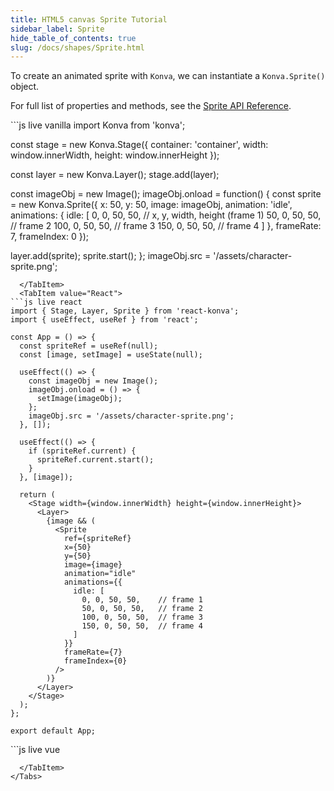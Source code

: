 ```yaml
---
title: HTML5 canvas Sprite Tutorial
sidebar_label: Sprite
hide_table_of_contents: true
slug: /docs/shapes/Sprite.html
---
```


To create an animated sprite with `Konva`, we can instantiate a `Konva.Sprite()` object.

For full list of properties and methods, see the [Sprite API Reference](/docs/api/Konva.Sprite.html).


<Tabs>
  <TabItem value="Vanilla" default>
```js live vanilla
import Konva from 'konva';

const stage = new Konva.Stage({
  container: 'container',
  width: window.innerWidth,
  height: window.innerHeight
});

const layer = new Konva.Layer();
stage.add(layer);

const imageObj = new Image();
imageObj.onload = function() {
  const sprite = new Konva.Sprite({
    x: 50,
    y: 50,
    image: imageObj,
    animation: 'idle',
    animations: {
      idle: [
        0, 0, 50, 50,    // x, y, width, height (frame 1)
        50, 0, 50, 50,   // frame 2
        100, 0, 50, 50,  // frame 3
        150, 0, 50, 50,  // frame 4
      ]
    },
    frameRate: 7,
    frameIndex: 0
  });

  layer.add(sprite);
  sprite.start();
};
imageObj.src = '/assets/character-sprite.png';
```
  </TabItem>
  <TabItem value="React">
```js live react
import { Stage, Layer, Sprite } from 'react-konva';
import { useEffect, useRef } from 'react';

const App = () => {
  const spriteRef = useRef(null);
  const [image, setImage] = useState(null);

  useEffect(() => {
    const imageObj = new Image();
    imageObj.onload = () => {
      setImage(imageObj);
    };
    imageObj.src = '/assets/character-sprite.png';
  }, []);

  useEffect(() => {
    if (spriteRef.current) {
      spriteRef.current.start();
    }
  }, [image]);

  return (
    <Stage width={window.innerWidth} height={window.innerHeight}>
      <Layer>
        {image && (
          <Sprite
            ref={spriteRef}
            x={50}
            y={50}
            image={image}
            animation="idle"
            animations={{
              idle: [
                0, 0, 50, 50,    // frame 1
                50, 0, 50, 50,   // frame 2
                100, 0, 50, 50,  // frame 3
                150, 0, 50, 50,  // frame 4
              ]
            }}
            frameRate={7}
            frameIndex={0}
          />
        )}
      </Layer>
    </Stage>
  );
};

export default App;
```
  </TabItem>
  <TabItem value="Vue">
```js live vue
<template>
  <v-stage :config="stageSize">
    <v-layer>
      <v-sprite
        v-if="image"
        :config="spriteConfig"
        @mounted="handleSpriteMounted"
      />
    </v-layer>
  </v-stage>
</template>

<script setup>
import { ref, onMounted } from 'vue';

const stageSize = {
  width: window.innerWidth,
  height: window.innerHeight
};

const image = ref(null);

onMounted(() => {
  const imageObj = new Image();
  imageObj.onload = () => {
    image.value = imageObj;
  };
  imageObj.src = '/assets/character-sprite.png';
});

const spriteConfig = {
  x: 50,
  y: 50,
  image: image,
  animation: 'idle',
  animations: {
    idle: [
      0, 0, 50, 50,    // frame 1
      50, 0, 50, 50,   // frame 2
      100, 0, 50, 50,  // frame 3
      150, 0, 50, 50,  // frame 4
    ]
  },
  frameRate: 7,
  frameIndex: 0
};

const handleSpriteMounted = (node) => {
  node.start();
};
</script>
```
  </TabItem>
</Tabs> 
